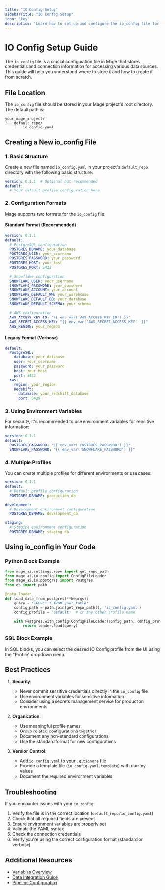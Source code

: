 ```yaml
---
title: "IO Config Setup"
sidebarTitle: "IO Config Setup"
icon: "key"
description: "Learn how to set up and configure the io_config file for your Mage project"
---
```


# IO Config Setup Guide

The `io_config` file is a crucial configuration file in Mage that stores credentials and connection information for accessing various data sources. This guide will help you understand where to store it and how to create it from scratch.

## File Location

The `io_config` file should be stored in your Mage project's root directory. The default path is:

```
your_mage_project/
└── default_repo/
    └── io_config.yaml
```

## Creating a New io_config File

### 1. Basic Structure

Create a new file named `io_config.yaml` in your project's `default_repo` directory with the following basic structure:

```yaml
version: 0.1.1  # Optional but recommended
default:
  # Your default profile configuration here
```

### 2. Configuration Formats

Mage supports two formats for the `io_config` file:

#### Standard Format (Recommended)

```yaml
version: 0.1.1
default:
  # PostgreSQL configuration
  POSTGRES_DBNAME: your_database
  POSTGRES_USER: your_username
  POSTGRES_PASSWORD: your_password
  POSTGRES_HOST: your_host
  POSTGRES_PORT: 5432

  # Snowflake configuration
  SNOWFLAKE_USER: your_username
  SNOWFLAKE_PASSWORD: your_password
  SNOWFLAKE_ACCOUNT: your_account
  SNOWFLAKE_DEFAULT_WH: your_warehouse
  SNOWFLAKE_DEFAULT_DB: your_database
  SNOWFLAKE_DEFAULT_SCHEMA: your_schema

  # AWS configuration
  AWS_ACCESS_KEY_ID: "{{ env_var('AWS_ACCESS_KEY_ID') }}"
  AWS_SECRET_ACCESS_KEY: "{{ env_var('AWS_SECRET_ACCESS_KEY') }}"
  AWS_REGION: your_region
```

#### Legacy Format (Verbose)

```yaml
default:
  PostgreSQL:
    database: your_database
    user: your_username
    password: your_password
    host: your_host
    port: 5432
  AWS:
    region: your_region
    Redshift:
      database: your_redshift_database
      port: 5439
```

### 3. Using Environment Variables

For security, it's recommended to use environment variables for sensitive information:

```yaml
version: 0.1.1
default:
  POSTGRES_PASSWORD: "{{ env_var('POSTGRES_PASSWORD') }}"
  SNOWFLAKE_PASSWORD: "{{ env_var('SNOWFLAKE_PASSWORD') }}"
```

### 4. Multiple Profiles

You can create multiple profiles for different environments or use cases:

```yaml
version: 0.1.1
default:
  # Default profile configuration
  POSTGRES_DBNAME: production_db

development:
  # Development environment configuration
  POSTGRES_DBNAME: development_db

staging:
  # Staging environment configuration
  POSTGRES_DBNAME: staging_db
```

## Using io_config in Your Code

### Python Block Example

```python
from mage_ai.settings.repo import get_repo_path
from mage_ai.io.config import ConfigFileLoader
from mage_ai.io.postgres import Postgres
from os import path

@data_loader
def load_data_from_postgres(**kwargs):
    query = 'SELECT * FROM your_table'
    config_path = path.join(get_repo_path(), 'io_config.yaml')
    config_profile = 'default'  # or any other profile name

    with Postgres.with_config(ConfigFileLoader(config_path, config_profile)) as loader:
        return loader.load(query)
```

### SQL Block Example

In SQL blocks, you can select the desired IO Config profile from the UI using the "Profile" dropdown menu.

## Best Practices

1. **Security**:
   - Never commit sensitive credentials directly in the `io_config` file
   - Use environment variables for sensitive information
   - Consider using a secrets management service for production environments

2. **Organization**:
   - Use meaningful profile names
   - Group related configurations together
   - Document any non-standard configurations
   - Use the standard format for new configurations

3. **Version Control**:
   - Add `io_config.yaml` to your `.gitignore` file
   - Provide a template file (`io_config.yaml.template`) with dummy values
   - Document the required environment variables

## Troubleshooting

If you encounter issues with your `io_config`:

1. Verify the file is in the correct location (`default_repo/io_config.yaml`)
2. Check that all required fields are present
3. Ensure environment variables are properly set
4. Validate the YAML syntax
5. Check the connection credentials
6. Verify you're using the correct configuration format (standard or verbose)

## Additional Resources

- [Variables Overview](/development/variables/overview)
- [Data Integration Guide](/data-integrations/overview)
- [Pipeline Configuration](/design/data-pipeline-management) 
